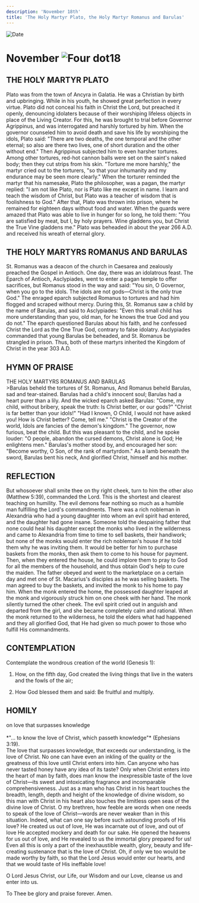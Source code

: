 ```yaml
---
description: 'November 18th'
title: 'The Holy Martyr Plato, the Holy Martyr Romanus and Barulas'
---
```


<RunningHead />
<Image src="/title-imprint.png" height={68} width={50} alt="Date" className="title-imprint"/>

# <div id="date">November <Image className="four-dot" src="/four-dot.png" height={15} width={15} alt="Four dot" />18</div>

## THE HOLY MARTYR PLATO

Plato was from the town of Ancyra in Galatia. He was a Christian by birth and upbringing. While in his youth, he showed great perfection in every virtue. Plato did not conceal his faith in Christ the Lord, but preached it openly, denouncing idolaters because of their worshiping lifeless objects in place of the Living Creator. For this, he was brought to trial before Governor Agrippinus, and was interrogated and harshly tortured by him. When the governor counseled him to avoid death and save his life by worshiping the idols, Plato said: "There are two deaths, the one temporal and the other eternal; so also are there two lives, one of short duration and the other without end." Then Agrippinus subjected him to even harsher tortures. Among other tortures, red-hot cannon balls were set on the saint's naked body; then they cut strips from his skin. "Torture me more harshly," the martyr cried out to the torturers, "so that your inhumanity and my endurance may be seen more clearly." When the torturer reminded the martyr that his namesake, Plato the philosopher, was a pagan, the martyr replied: "I am not like Plato, nor is Plato like me except in name. I learn and teach the wisdom of Christ, but Plato was a teacher of wisdom that is foolishness to God." After that, Plato was thrown into prison, where he remained for eighteen days without food and water. When the guards were amazed that Plato was able to live in hunger for so long, he told them: "You are satisfied by meat, but I, by holy prayers. Wine gladdens you, but Christ the True Vine gladdens me." Plato was beheaded in about the year 266 A.D. and received his wreath of eternal glory.

## THE HOLY MARTYRS ROMANUS AND BARULAS

St. Romanus was a deacon of the church in Caesarea and zealously preached the Gospel in Antioch. One day, there was an idolatrous feast. The Eparch of Antioch, Asclypiades, went to enter a pagan temple to offer sacrifices, but Romanus stood in the way and said: "You sin, O Governor, when you go to the idols. The idols are not gods—Christ is the only true God." The enraged eparch subjected Romanus to tortures and had him flogged and scraped without mercy. During this, St. Romanus saw a child by the name of Barulas, and said to Asclypiades: "Even this small child has more understanding than you, old man, for he knows the true God and you do not." The eparch questioned Barulas about his faith, and he confessed Christ the Lord as the One True God, contrary to false idolatry. Asclypiades commanded that young Barulas be beheaded, and St. Romanus be strangled in prison. Thus, both of these martyrs inherited the Kingdom of Christ in the year 303 A.D.


## HYMN OF PRAISE
<div style={{textAlign:'center', color:'crimson', fontWeight:'bold'}}>
THE HOLY MARTYRS ROMANUS AND BARULAS
</div>
>Barulas beheld the tortures of St. Romanus,  
And Romanus beheld Barulas, sad and tear-stained.  
Barulas had a child's innocent soul;  
Barulas had a heart purer than a lily.  
And the wicked eparch asked Barulas:  
"Come, my child, without bribery, speak the truth:  
Is Christ better, or our gods?"  
"Christ is far better than your idols!"  
"Had I known, O Child, I would not have asked you!  
How is Christ better? Come, tell me."  
"Christ is the Creator of the world,  
Idols are fancies of the demon's kingdom."  
The governor, now furious, beat the child.  
But this was pleasant to the child, and he spoke louder:  
"O people, abandon the cursed demons,  
Christ alone is God; He enlightens men."  
Barulas's mother stood by, and encouraged her son:  
"Become worthy, O Son, of the rank of martyrdom."  
As a lamb beneath the sword, Barulas bent his neck,  
And glorified Christ, himself and his mother.  


## REFLECTION

But whosoever shall smite thee on thy right cheek, turn to him the other also (Matthew 5:39), commanded the Lord. This is the shortest and clearest teaching on humility. The evil demons fear nothing so much as a humble man fulfilling the Lord's commandments. There was a rich nobleman in Alexandria who had a young daughter into whom an evil spirit had entered, and the daughter had gone insane. Someone told the despairing father that none could heal his daughter except the monks who lived in the wilderness and came to Alexandria from time to time to sell baskets, their handiwork; but none of the monks would enter the rich nobleman's house if he told them why he was inviting them. It would be better for him to purchase baskets from the monks, then ask them to come to his house for payment. Then, when they entered the house, he could implore them to pray to God for all the members of the household, and thus obtain God's help to cure the maiden. The father obeyed and went to the marketplace on a certain day and met one of St. Macarius's disciples as he was selling baskets. The man agreed to buy the baskets, and invited the monk to his home to pay him. When the monk entered the home, the possessed daughter leaped at the monk and vigorously struck him on one cheek with her hand. The monk silently turned the other cheek. The evil spirit cried out in anguish and departed from the girl, and she became completely calm and rational. When the monk returned to the wilderness, he told the elders what had happened and they all glorified God, that He had given so much power to those who fulfill His commandments.


## CONTEMPLATION

Contemplate the wondrous creation of the world (Genesis 1):

1. How, on the fifth day, God created the living things that live in the waters and the fowls of the air;

2. How God blessed them and said: Be fruitful and multiply.


## HOMILY
<div style={{textAlign:'center', color:'crimson', fontWeight:'bold'}}>
on love that surpasses knowledge
</div>
<br />
<div style={{textAlign:'right'}}>
*"… to know the love of Christ, which passeth knowledge"* (Ephesians 3:19).
</div>
The love that surpasses knowledge, that exceeds our understanding, is the love of Christ. No one can have even an inkling of the quality or the greatness of this love until Christ enters into him. Can anyone who has never tasted honey have any idea of its taste? Only when Christ enters into the heart of man by faith, does man know the inexpressible taste of the love of Christ—its sweet and intoxicating fragrance and incomparable comprehensiveness. Just as a man who has Christ in his heart touches the breadth, length, depth and height of the knowledge of divine wisdom, so this man with Christ in his heart also touches the limitless open seas of the divine love of Christ. O my brethren, how feeble are words when one needs to speak of the love of Christ—words are never weaker than in this situation. Indeed, what can one say before such astounding proofs of His love? He created us out of love, He was incarnate out of love, and out of love He accepted mockery and death for our sake. He opened the heavens for us out of love, and He revealed to us the immortal glory prepared for us! Even all this is only a part of the inexhaustible wealth, glory, beauty and life-creating sustenance that is the love of Christ. Oh, if only we too would be made worthy by faith, so that the Lord Jesus would enter our hearts, and that we would taste of His ineffable love!

O Lord Jesus Christ, our Life, our Wisdom and our Love, cleanse us and enter into us.

To Thee be glory and praise forever. Amen.